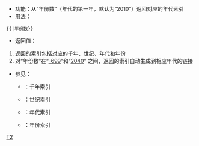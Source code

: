 <includeonly><!-- 在這裡加入模板的保護標識 --></includeonly><noinclude>{{Documentation subpage}}</noinclude>
<!-- 在本行下編輯模板說明 -->

*功能：从“年份数”（年代的第一年，默认为“<nowiki>2010</nowiki>”）返回对应的年代索引
*用法：
 <nowiki>{{</nowiki>{{BASEPAGENAME}}<nowiki>|年份数}}</nowiki>
*返回值：
#返回的索引包括对应的千年、世纪、年代和年份
#对“年份数”在“[[前690年代|-699]]”和“[[2040年代|2040]]” 之间，返回的索引自动生成到相应年代的链接
*参见：
**{{tl|MillenniumTOC}}：千年索引
**{{tl|CenturyTOC}}：世纪索引
**{{tl|DecadeTOC}}：年代索引
**{{tl|YearTOC}}：年份索引
<includeonly>
{{esoteric}}
<!-- 在以下加入页面分类 -->
[[Category:日历模板|T2]]

<!-- 在以下加入跨语言连结 -->
</includeonly>